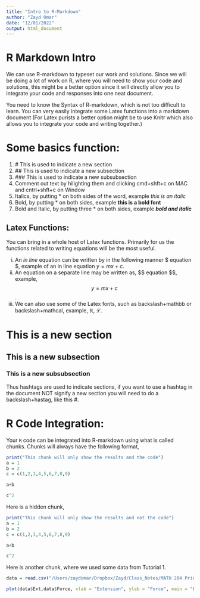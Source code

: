 ```yaml
---
title: "Intro to R-Markdown"
author: "Zayd Omar"
date: "12/01/2022"
output: html_document
---
```

<!-- This top part leave is essential. You can change some of the info above but make sure the 4 things are there -->

# R Markdown Intro

We can use R-markdown to typeset our work and solutions. Since we will be doing a lot of work on R, where you will need to show your code and solutions, this might be a better option since it will directly allow you to integrate your code and responses into one neat document. 

You need to know the Syntax of R-markdown, which is not too difficult to learn. You can very easily integrate some Latex functions into a markdown document (For Latex purists a better option might be to use Knitr which also allows you to integrate your code and writing together.)


# Some basics function: 

  1) \# This is used to indicate a new section
  2) \#\# This is used to indicate a new subsection
  3) \#\#\# This is used to indicate a new subsubsection
  4) Comment out text by hilighting them and clicking cmd+shft+c on MAC and cntrl+shft+c on Window
  5) Italics, by putting * on both sides of the word, example *this is an italic*
  6) Bold, by putting * on both sides, example **this is a bold font**
  7) Bold and Italic, by putting three * on both sides, example ***bold and italic***
  
## Latex Functions:
  You can bring in a whole host of Latex functions. Primarily for us the functions related to writing equations will be the most useful.
  
  i) An *in line* equation can be written by in the following manner \$ equation \$, example of an in line equation $y=mx+c$.
  ii) An equation on a separate line may be written as, \$\$ equation \$\$, example, $$y=mx+c$$.
  iii) We can also use some of the Latex fonts, such as backslash+mathbb or backslash+mathcal, example, $\mathbb{R}$, $\mathcal{L}$.

# This is a new section
## This is a new subsection
### This is a new subsubsection


Thus hashtags are used to indicate sections, if you want to use a hashtag in the document NOT signify a new section you will need to do a backslash+hastag, like this \#.

# R Code Integration:

Your $\mathtt{R}$ code can be integrated into R-markdown using what is called chunks. Chunks will always have the following format, 



```R
print("This chunk will only show the results and the code")
a = 1
b = 2
c = c(1,2,3,4,5,6,7,8,9)

a+b

c^2


```


Here is a hidden chunk, 

```R
print("This chunk will only show the results and not the code")
a = 1
b = 2
c = c(1,2,3,4,5,6,7,8,9)

a+b

c^2


```



Here is another chunk, where we used some data from Tutorial 1.

```R
data = read.csv("/Users/zaydomar/Dropbox/Zayd/Class_Notes/MATH 204 Principles of Statistics/Tutorials/Tutorial 1/Temp_Data.csv")

plot(data$Ext,data$Force, xlab = "Extension", ylab = "Force", main = "Extension vs Force" )



```






